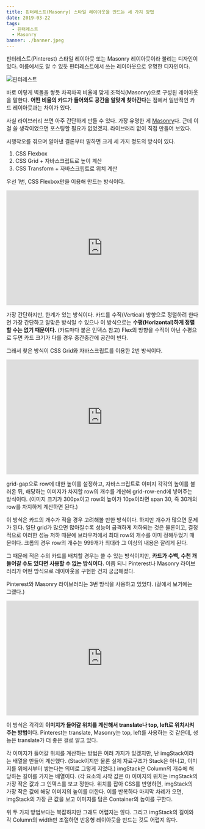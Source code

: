 ```yaml
---
title: 핀터레스트(Masonry) 스타일 레이아웃을 만드는 세 가지 방법
date: 2019-03-22
tags:
  - 핀터레스트
  - Masonry
banner: ./banner.jpeg
---
```


핀터레스트(Pinterest) 스타일 레이아웃 또는 Masonry 레이아웃이라 불리는 디자인이 있다. 이름에서도 알 수 있듯 핀터레스트에서 쓰는 레이아웃으로 유명한 디자인이다.

![핀터레스트](./banner.jpeg)

바로 이렇게 벽돌을 쌓듯 차곡차곡 비율에 맞게 조적식(Masonry)으로 구성된 레이아웃을 말한다. **어떤 비율의 카드가 들어와도 공간을 알맞게 찾아간다**는 점에서 일반적인 카드 레이아웃과는 차이가 있다.

사실 라이브러리 쓰면 아주 간단하게 만들 수 있다. 가장 유명한 게 [Masonry](https://masonry.desandro.com/)다. 근데 이걸 쓸 생각이었으면 포스팅할 필요가 없었겠지. 라이브러리 없이 직접 만들어 보았다.

시행착오를 겪으며 알아낸 결론부터 말하면 크게 세 가지 정도의 방식이 있다.

1. CSS Flexbox
2. CSS Grid + 자바스크립트로 높이 계산
3. CSS Transform + 자바스크립트로 위치 계산

우선 1번, CSS Flexbox만을 이용해 만드는 방식이다.

<iframe
  height="300"
  style="width: 100%;"
  scrolling="no"
  title="Masonry-Flexbox"
  src="https://codepen.io/woojenoh/embed/moQYvR?default-tab=html%2Cresult"
  frameborder="no"
  loading="lazy"
  allowtransparency="true"
  allowfullscreen="true"
>
  See the Pen{" "}
  <a href="https://codepen.io/woojenoh/pen/moQYvR">Masonry-Flexbox</a> by WOOJE
  (<a href="https://codepen.io/woojenoh">@woojenoh</a>) on{" "}
  <a href="https://codepen.io">CodePen</a>.
</iframe>

가장 간단하지만, 한계가 있는 방식이다. 카드를 수직(Vertical) 방향으로 정렬하려 한다면 가장 간단하고 알맞은 방식일 수 있으나 이 방식으로는 **수평(Horizontal)하게 정렬할 수는 없기 때문이다.** (카드마다 붙은 인덱스 참고) Flex의 방향을 수직이 아닌 수평으로 두면 카드 크기가 다를 경우 중간중간에 공간이 빈다.

그래서 찾은 방식이 CSS Grid와 자바스크립트를 이용한 2번 방식이다.

<iframe
  height="300"
  style="width: 100%;"
  scrolling="no"
  title="Masonry-Grid&amp;JS"
  src="https://codepen.io/woojenoh/embed/ywQmvg?default-tab=html%2Cresult"
  frameborder="no"
  loading="lazy"
  allowtransparency="true"
  allowfullscreen="true"
>
  See the Pen{" "}
  <a href="https://codepen.io/woojenoh/pen/ywQmvg">Masonry-Grid&amp;JS</a> by
  WOOJE (<a href="https://codepen.io/woojenoh">@woojenoh</a>) on{" "}
  <a href="https://codepen.io">CodePen</a>.
</iframe>

grid-gap으로 row에 대한 높이를 설정하고, 자바스크립트로 이미지 각각의 높이를 불러온 뒤, 해당하는 이미지가 차지할 row의 개수를 계산해 grid-row-end에 넣어주는 방식이다. (이미지 크기가 300px이고 row의 높이가 10px이라면 span 30, 즉 30개의 row를 차지하게 계산하면 된다.)

이 방식은 카드의 개수가 적을 경우 고려해볼 만한 방식이다. 하지만 개수가 많으면 문제가 된다. 일단 grid가 많으면 많아질수록 성능이 급격하게 저하되는 것은 물론이고, 결정적으로 이러한 성능 저하 때문에 브라우저에서 최대 row의 개수를 이미 정해두었기 때문이다. 크롬의 경우 row의 개수는 999개가 최대라 그 이상의 내용은 잘리게 된다.

그 때문에 적은 수의 카드를 배치할 경우는 쓸 수 있는 방식이지만, **카드가 수백, 수천 개 들어갈 수도 있다면 사용할 수 없는 방식이다.** 이쯤 되니 Pinterest나 Masonry 라이브러리가 어떤 방식으로 레이아웃을 구현한 건지 궁금해졌다.

Pinterest와 Masonry 라이브러리는 3번 방식을 사용하고 있었다. (겉에서 보기에는 그랬다.)

<iframe
  height="300"
  style="width: 100%;"
  scrolling="no"
  title="Masonry"
  src="https://codepen.io/woojenoh/embed/MxZgBP?default-tab=html%2Cresult"
  frameborder="no"
  loading="lazy"
  allowtransparency="true"
  allowfullscreen="true"
>
  See the Pen <a href="https://codepen.io/woojenoh/pen/MxZgBP">Masonry</a> by
  WOOJE (<a href="https://codepen.io/woojenoh">@woojenoh</a>) on{" "}
  <a href="https://codepen.io">CodePen</a>.
</iframe>

이 방식은 각각의 **이미지가 들어갈 위치를 계산해서 translate나 top, left로 위치시켜주는 방법**이다. Pinterest는 translate, Masonry는 top, left를 사용하는 것 같은데, 성능은 translate가 더 좋은 걸로 알고 있다.

각 이미지가 들어갈 위치를 계산하는 방법은 여러 가지가 있겠지만, 난 imgStack이라는 배열을 만들어 계산했다. (Stack이지만 물론 실제 자료구조가 Stack은 아니고, 이미지를 위에서부터 쌓는다는 의미로 그렇게 지었다.) imgStack은 Column의 개수에 해당하는 길이를 가지는 배열이다. (각 요소의 시작 값은 0) 이미지의 위치는 imgStack의 가장 작은 값과 그 인덱스를 보고 정한다. 위치를 잡아 CSS를 반영하면, imgStack의 가장 작은 값에 해당 이미지의 높이를 더한다. 이를 반복하다 마지막 차례가 오면, imgStack의 가장 큰 값을 보고 이미지를 담은 Container의 높이를 구한다.

위 두 가지 방법보다는 복잡하지만 그래도 어렵지는 않다. 그리고 imgStack의 길이와 각 Column의 width만 조절하면 반응형 레이아웃을 만드는 것도 어렵지 않다.
